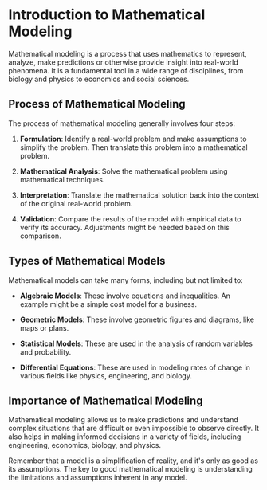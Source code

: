 # Introduction to Mathematical Modeling

Mathematical modeling is a process that uses mathematics to represent, analyze, make predictions or otherwise provide insight into real-world phenomena. It is a fundamental tool in a wide range of disciplines, from biology and physics to economics and social sciences.

## Process of Mathematical Modeling

The process of mathematical modeling generally involves four steps:

1. **Formulation**: Identify a real-world problem and make assumptions to simplify the problem. Then translate this problem into a mathematical problem.

2. **Mathematical Analysis**: Solve the mathematical problem using mathematical techniques.

3. **Interpretation**: Translate the mathematical solution back into the context of the original real-world problem.

4. **Validation**: Compare the results of the model with empirical data to verify its accuracy. Adjustments might be needed based on this comparison.

## Types of Mathematical Models

Mathematical models can take many forms, including but not limited to:

- **Algebraic Models**: These involve equations and inequalities. An example might be a simple cost model for a business.

- **Geometric Models**: These involve geometric figures and diagrams, like maps or plans.

- **Statistical Models**: These are used in the analysis of random variables and probability.

- **Differential Equations**: These are used in modeling rates of change in various fields like physics, engineering, and biology.

## Importance of Mathematical Modeling

Mathematical modeling allows us to make predictions and understand complex situations that are difficult or even impossible to observe directly. It also helps in making informed decisions in a variety of fields, including engineering, economics, biology, and physics.

Remember that a model is a simplification of reality, and it's only as good as its assumptions. The key to good mathematical modeling is understanding the limitations and assumptions inherent in any model.
